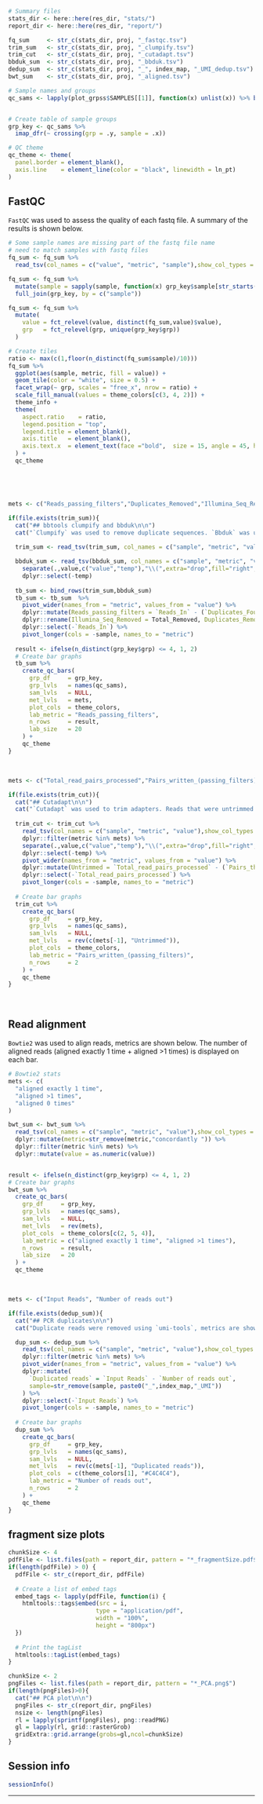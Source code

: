 
```r

# Summary files
stats_dir <- here::here(res_dir, "stats/")
report_dir <- here::here(res_dir, "report/")

fq_sum     <- str_c(stats_dir, proj, "_fastqc.tsv")
trim_sum   <- str_c(stats_dir, proj, "_clumpify.tsv")
trim_cut   <- str_c(stats_dir, proj, "_cutadapt.tsv")
bbduk_sum  <- str_c(stats_dir, proj, "_bbduk.tsv")
dedup_sum  <- str_c(stats_dir, proj, "_", index_map, "_UMI_dedup.tsv")
bwt_sum    <- str_c(stats_dir, proj, "_aligned.tsv")

# Sample names and groups
qc_sams <- lapply(plot_grpss$SAMPLES[[1]], function(x) unlist(x)) %>% bind_cols() 


# Create table of sample groups
grp_key <- qc_sams %>%
  imap_dfr(~ crossing(grp = .y, sample = .x))

# QC theme
qc_theme <- theme(
  panel.border = element_blank(),
  axis.line    = element_line(color = "black", linewidth = ln_pt)
)

```

## FastQC

`FastQC` was used to assess the quality of each fastq file. A summary of the results is shown below.

```r

# Some sample names are missing part of the fastq file name
# need to match samples with fastq files
fq_sum <- fq_sum %>%
  read_tsv(col_names = c("value", "metric", "sample"),show_col_types = FALSE) 

fq_sum <- fq_sum %>% 
  mutate(sample = sapply(sample, function(x) grp_key$sample[str_starts(x,grp_key$sample)][1])) %>%
  full_join(grp_key, by = c("sample"))

fq_sum <- fq_sum %>%
  mutate(
    value = fct_relevel(value, distinct(fq_sum,value)$value),
    grp   = fct_relevel(grp, unique(grp_key$grp))
  )

# Create tiles
ratio <- max(c(1,floor(n_distinct(fq_sum$sample)/10)))
fq_sum %>%
  ggplot(aes(sample, metric, fill = value)) +
  geom_tile(color = "white", size = 0.5) +
  facet_wrap(~ grp, scales = "free_x", nrow = ratio) +
  scale_fill_manual(values = theme_colors[c(3, 4, 2)]) +
  theme_info +
  theme(
    aspect.ratio    = ratio,
    legend.position = "top",
    legend.title = element_blank(),
    axis.title   = element_blank(),
    axis.text.x  = element_text(face ="bold",  size = 15, angle = 45, hjust = 1, vjust = 1)
  ) +
  qc_theme




```

<br>

```r
mets <- c("Reads_passing_filters","Duplicates_Removed","Illumina_Seq_Removed")

if(file.exists(trim_sum)){
  cat("## bbtools clumpify and bbduk\n\n")
  cat("`Clumpify` was used to remove duplicate sequences. `Bbduk` was used to remove Illumina sequences\n\n")
  
  trim_sum <- read_tsv(trim_sum, col_names = c("sample", "metric", "value"),show_col_types = FALSE)

  bbduk_sum <- read_tsv(bbduk_sum, col_names = c("sample", "metric", "value"),show_col_types = FALSE) %>% 
    separate(.,value,c("value","temp"),"\\(",extra="drop",fill="right",convert=T) %>% 
    dplyr::select(-temp) 
  
  tb_sum <- bind_rows(trim_sum,bbduk_sum)
  tb_sum <- tb_sum  %>% 
    pivot_wider(names_from = "metric", values_from = "value") %>% 
    dplyr::mutate(Reads_passing_filters = `Reads_In` - (`Duplicates_Found` + `Total_Removed`)) %>%
    dplyr::rename(Illumina_Seq_Removed = Total_Removed, Duplicates_Removed = Duplicates_Found ) %>% 
    dplyr::select(-`Reads_In`) %>%
    pivot_longer(cols = -sample, names_to = "metric")
  
  result <- ifelse(n_distinct(grp_key$grp) <= 4, 1, 2)
  # Create bar graphs
  tb_sum %>%
    create_qc_bars(
      grp_df     = grp_key,
      grp_lvls   = names(qc_sams),
      sam_lvls   = NULL,
      met_lvls   = mets,
      plot_cols  = theme_colors,
      lab_metric = "Reads_passing_filters",
      n_rows     = result,
      lab_size   = 20
    ) +
    qc_theme
}
```


<br>

```r
mets <- c("Total_read_pairs_processed","Pairs_written_(passing_filters)","Pairs_that_were_too_short")

if(file.exists(trim_cut)){
  cat("## Cutadapt\n\n")
  cat("`Cutadapt` was used to trim adapters. Reads that were untrimmed or were too short were removed, metrics are shown below. The number of reads written is displayed on each bar.\n\n")
  
  trim_cut <- trim_cut %>%
    read_tsv(col_names = c("sample", "metric", "value"),show_col_types = FALSE) %>%
    dplyr::filter(metric %in% mets) %>%
    separate(.,value,c("value","temp"),"\\(",extra="drop",fill="right",convert=T) %>% 
    dplyr::select(-temp) %>% 
    pivot_wider(names_from = "metric", values_from = "value") %>% 
    dplyr::mutate(Untrimmed = `Total_read_pairs_processed` - (`Pairs_that_were_too_short` + `Pairs_written_(passing_filters)`)) %>%
    dplyr::select(-`Total_read_pairs_processed`) %>%
    pivot_longer(cols = -sample, names_to = "metric")
  
  # Create bar graphs
  trim_cut %>%
    create_qc_bars(
      grp_df     = grp_key,
      grp_lvls   = names(qc_sams),
      sam_lvls   = NULL,
      met_lvls   = rev(c(mets[-1], "Untrimmed")),
      plot_cols  = theme_colors,
      lab_metric = "Pairs_written_(passing_filters)",
      n_rows     = 2
    ) +
    qc_theme
}

```


<br>

## Read alignment

`Bowtie2` was used to align reads, metrics are shown below. The number of aligned reads (aligned exactly 1 time + aligned >1 times) is displayed on each bar.

```r

# Bowtie2 stats
mets <- c(
  "aligned exactly 1 time",
  "aligned >1 times",
  "aligned 0 times"
)

bwt_sum <- bwt_sum %>%
  read_tsv(col_names = c("sample", "metric", "value"),show_col_types = FALSE) %>%
  dplyr::mutate(metric=str_remove(metric,"concordantly ")) %>% 
  dplyr::filter(metric %in% mets) %>%
  dplyr::mutate(value = as.numeric(value))


result <- ifelse(n_distinct(grp_key$grp) <= 4, 1, 2)
# Create bar graphs
bwt_sum %>%
  create_qc_bars(
    grp_df     = grp_key,
    grp_lvls   = names(qc_sams),
    sam_lvls   = NULL,
    met_lvls   = rev(mets),
    plot_cols  = theme_colors[c(2, 5, 4)],
    lab_metric = c("aligned exactly 1 time", "aligned >1 times"),
    n_rows     = result,
    lab_size   = 20
  ) +
  qc_theme

```

<br>


```r
mets <- c("Input Reads", "Number of reads out")

if(file.exists(dedup_sum)){
  cat("## PCR duplicates\n\n")
  cat("Duplicate reads were removed using `umi-tools`, metrics are shown below. The number of reads written is displayed on each bar.\n\n")

  dup_sum <- dedup_sum %>%
    read_tsv(col_names = c("sample", "metric", "value"),show_col_types = FALSE) %>%
    dplyr::filter(metric %in% mets) %>%
    pivot_wider(names_from = "metric", values_from = "value") %>%
    dplyr::mutate(
      `Duplicated reads` = `Input Reads` - `Number of reads out`,
      sample=str_remove(sample, paste0("_",index_map,"_UMI"))
    ) %>%
    dplyr::select(-`Input Reads`) %>%
    pivot_longer(cols = -sample, names_to = "metric")
  
  # Create bar graphs
  dup_sum %>%
    create_qc_bars(
      grp_df     = grp_key,
      grp_lvls   = names(qc_sams),
      sam_lvls   = NULL,
      met_lvls   = rev(c(mets[-1], "Duplicated reads")),
      plot_cols  = c(theme_colors[1], "#C4C4C4"),
      lab_metric = "Number of reads out",
      n_rows     = 2
    ) +
    qc_theme
}
```

## fragment size plots

```r

chunkSize <- 4
pdfFile <- list.files(path = report_dir, pattern = "*_fragmentSize.pdf$")
if(length(pdfFile) > 0) {
  pdfFile <- str_c(report_dir, pdfFile)
  
  # Create a list of embed tags
  embed_tags <- lapply(pdfFile, function(i) {
    htmltools::tags$embed(src = i, 
                         type = "application/pdf", 
                         width = "100%", 
                         height = "800px")
  })
  
  # Print the tagList
  htmltools::tagList(embed_tags)
}

```


```r
chunkSize <- 2
pngFiles <- list.files(path = report_dir, pattern = "*_PCA.png$")
if(length(pngFiles)>0){
  cat("## PCA plot\n\n")
  pngFiles <- str_c(report_dir, pngFiles)
  nsize <- length(pngFiles)
  rl = lapply(sprintf(pngFiles), png::readPNG)
  gl = lapply(rl, grid::rasterGrob)
  gridExtra::grid.arrange(grobs=gl,ncol=chunkSize)
}
```

## Session info

```r

sessionInfo()

```


---

<br>

<br>
